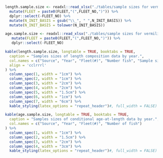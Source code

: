 

```r
length.sample.size <- readxl::read_xlsx("./tables/sample sizes for vermilion composition data.xlsx", sheet = paste0(model.area, "_LEN")) %>%
  mutate(FLEET = paste0(FLEET,"(",FLEET_NO,")")) %>%
  dplyr::select(-FLEET_NO) %>%
  mutate(N_INIT_BASIS = gsub("\\_", " ",N_INIT_BASIS)) %>%
  mutate(N_INIT_BASIS = tolower(N_INIT_BASIS))

age.sample.size <- readxl::read_xlsx("./tables/sample sizes for vermilion composition data.xlsx", sheet = paste0(model.area, "_AGE")) %>%
   mutate(FLEET = paste0(FLEET,"(",FLEET_NO,")")) %>%
   dplyr::select(-FLEET_NO)
```


```r
kable(length.sample.size, longtable = TRUE, booktabs = TRUE, 
  caption = "Samples sizes of length composition data by year.",
  col.names = c("Source", "Year", "Fleet(#)", "Number fish", "Sample size", "Trips", "Initial sample basis"),
  align = 'cclrrrl'
) %>%
  column_spec(1, width = "1cm") %>%
  column_spec(2, width = "1cm") %>%
  column_spec(3, width = "2cm") %>%
  column_spec(4, width = "2cm") %>%
  column_spec(5, width = "1.5cm") %>%
  column_spec(6, width = "1cm") %>%
  column_spec(7, width = "6cm") %>%
  kable_styling(latex_options = "repeat_header")#, full_width = FALSE)
```


```r
kable(age.sample.size, longtable = TRUE, booktabs = TRUE, 
  caption = "Samples sizes of conditional age-at-length data by year.",
  col.names = c("Source", "Year", "Fleet(#)", "Number of fish")
) %>%
  column_spec(1, width = "1cm") %>%
  column_spec(2, width = "1.5cm") %>%
  column_spec(3, width = "2cm") %>%
  column_spec(4, width = "3cm") %>%
  kable_styling(latex_options = "repeat_header")#, full_width = FALSE)
```

